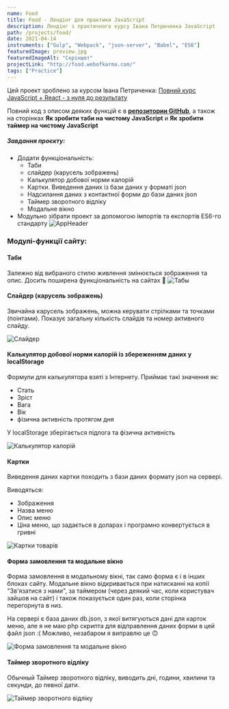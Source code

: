 ```yaml
---
name: Food
title: Food - Лендінг для практики JavaScript
description: Лендінг з практичного курсу Івана Петриченка JavaScript
path: /projects/food/
date: 2021-04-14
instruments: ["Gulp", "Webpack", "json-server", "Babel", "ES6"]
featuredImage: preview.jpg
featuredImageAlt: "Скріншот"
projectLink: "http://food.webofkarma.com/"
tags: ["Practice"]
---
```


Цей проект зроблено за курсом Івана Петриченка: <a href="https://www.udemy.com/course/javascript_full/" target="_blank" rel="nofollow">Повний курс JavaScript + React - з нуля до результату</a>

Повний код з описом деяких функцій є в 
**[репозитории GitHub](https://github.com/priestofkarma/food)**, 
а також на сторінках **<Link to="/notes/food-tabs">Як зробити таби на чистому JavaScript</Link>** и 
**<Link to="/notes/food-timer">Як зробити таймер на чистому JavaScript</Link>** 

##### Завдання проєкту:

- Додати функціональність:
     - Таби
     - слайдер (карусель зображень)
     - Калькулятор добової норми калорій
     - Картки. Виведення даних із бази даних у форматі json
     - Надсилання даних з контактної форми до бази даних json
     - Таймер зворотного відліку
     - Модальне вікно
- Модульно зібрати проект за допомогою імпортів та експортів ES6-го стандарту
![AppHeader](preview.jpg)


### Модулі-функції сайту:

#### Таби

Залежно від вибраного стилю живлення змінюється зображення та опис.
Досить поширена функціональність на сайтах 🙂
![Табы](tabs.png)


#### Слайдер (карусель зображень)

Звичайна карусель зображень, можна керувати стрілками та точками (поінтами).
Показує загальну кількість слайдів та номер активного слайду.

![Слайдер](slider.png)


#### Калькулятор добової норми калорій із збереженням даних у localStorage

Формули для калькулятора взяті з Інтернету.
Приймає такі значення як:
- Стать
- Зріст
- Вага
- Вік
- фізична активність протягом дня

У localStorage зберігається підлога та фізична активність

![Калькулятор калорій](calc.png)


#### Картки

Виведення даних картки походить з бази даних формату json на сервері.

Виводяться:
- Зображення
- Назва меню
- Опис меню
- Ціна меню, що задається в доларах і програмно конвертується в гривні

![Картки товарів](menu.png)


#### Форма замовлення та модальне вікно

Форма замовлення в модальному вікні, так само форма є і в інших блоках сайту.
Модальне вікно відкривається при натисканні на копії "Зв'язатися з нами",
за таймером (через деякий час, коли користувач зайшов на сайт)
і також показується один раз, коли сторінка перегорнута в низ.

<InfoMd title="Інфромація">

На сервері є база даних db.json, з якої витягуються дані для карток меню, але я не маю php скрипта
для відправлення даних форми в цей файл json :(
Можливо, незабаром я виправлю це 🙃

</InfoMd>


![Форма замовлення та модальне вікно](form.png)


#### Таймер зворотного відліку

Обычный Таймер зворотного відліку, виводить дні, години, хвилини та секунди, до певної дати.

![Таймер зворотного відліку](timer.png)

